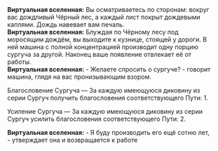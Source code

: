 {{Диалог Начало}}
:'''Виртуальная вселенная:''' Вы осматриваетесь по сторонам: вокруг вас дождливый Чёрный лес, а каждый лист покрыт дождевыми каплями. Дождь навевает вам печаль.
:'''Виртуальная вселенная:''' Блуждая по Чёрному лесу под моросящим дождём, вы выходите к кузнице, стоящей у дороги. В ней машина с полной концентрацией производит одну порцию сургуча за другой. Наконец ваше появление отвлекает её от работы.
:'''Виртуальная вселенная:''' - Желаете спросить о сургуче? - говорит машина, глядя на вас пронизывающим взором.
:{{Диалог|Звезда}} Благословение Сургуча &mdash; За каждую имеющуюся диковину из серии Сургуч получить благословения соответствующего Пути: 1.
:{{Диалог|Звезда}} Усиление Сургуча &mdash; За каждую имеющуюся диковину из серии Сургуч усилить благословения соответствующего Пути: 2.
:{{SU Special Dialogue|Эрудиция|Выплавка Сургуча|Отказаться от диковины из серии Сургуч и получить благословения соответствующего Пути: 3.}}
:'''Виртуальная вселенная:''' - Я буду производить его ещё сотню лет, - утверждает она и возвращается к работе
{{Диалог Конец}}